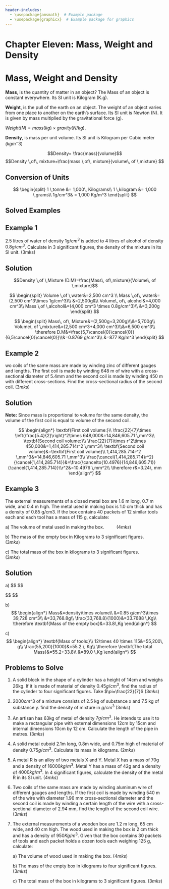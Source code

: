 ```yaml
---
header-includes:
  - \usepackage{amsmath}  # Example package
  - \usepackage{graphicx}  # Example package for graphics
---
```


# Chapter Eleven: Mass, Weight and Density

# Mass, Weight and Density {.unnumbered}

**Mass**, is the quantity of matter in an object? The Mass of an object
is constant everywhere. Its SI unit is Kilogram (K.g).

**Weight**, is the pull of the earth on an object. The weight of an
object varies from one place to another on the earth's surface. Its SI
unit is Newton (N). It is given by mass multiplied by the gravitational
force (g).

$Weight (N) = mass (kg) \times gravity (N/kg).$

**Density**, is mass per unit volume. Its SI unit is Kilogram per Cubic
meter ($kgm^-3$)

$$Density= \frac{mass}{volume}$$
$$Density \,of\, mixture=\frac{mass \,of\, mixture}{volume\, of \,mixture} $$

::: {.callout-note collapse="false"}
## Conversion of Units

$$
\begin{split}
1 \,tonne &= 1,000\, Kilograms\\
1 \,kilogram &= 1,000 \,grams\\
1g/cm^3& = 1,000 Kg/m^3
\end{split}
$$
:::

## Solved Examples

::: {.callout-note collapse="false"}
## Example 1

2.5 litres of water of density $1g/cm^3$ is added to 4 litres of alcohol
of density $0.8 g/cm^3$. Calculate in 3 significant figures, the density
of the mixture in its SI unit. \hspace{4.2 cm} (3mks)
:::

::: {.callout-caution collapse="true"}
## Solution

$$Density \,of \,Mixture (D.M)=\frac{Mass\, of\,mixture}{Volume\, of \,mixture}$$

$$
\begin{split}
Volume \,of \,water&=2,500 cm^3 \\
Mass \,of\, water&=(2,500 cm^3\times 1g/cm^3)\\
&=2,500g&\\
Volume\, of\, alcohol&=4,000 cm^3\\
Mass \,of \,alcohol&=(4,000 cm^3 \times 0.8g/cm^3)\\
&=3,200g
\end{split}
$$

$$
\begin{split}
Mass\, of\, Mixture&=(2,500g+3,200g)\\&=5,700g\\
Volume\, of \,mixture&=(2,500 cm^3+4,000 cm^3)\\&=6,500 cm^3\\
\therefore D.M&=\frac{5,7\cancel{0}\cancel{0}}{6,5\cancel{0}\cancel{0}}\\&=0.8769 g/cm^3\\
&=877 Kg/m^3
\end{split}
$$
:::

::: {.callout-note collapse="false"}
## Example 2

wo coils of the same mass are made by winding zinc of different gauges
and lengths. The first coil is made by winding 648 m of wire with a
cross-sectional diameter of 5.4mm and the second coil is made by winding
450 m with different cross-sections. Find the cross-sectional radius of
the second coil. $(3mks)$
:::

::: {.callout-caution collapse="true"}
## Solution

**Note:** Since mass is proportional to volume for the same density, the
volume of the first coil is equal to volume of the second coil.

$$
\begin{align*}
\textbf{First coil volume:}\\
\frac{22}{7}\times \left(\frac{5.4}{2}\right)^2\times 648,000&=14,846,605.71 \,mm^3\\
\textbf{Second coil volume:}\\
\frac{22}{7}\times r^2\times 450,000&=1,414,285.714r^2 \,mm^3\\
\textbf{Second coil volume}&=\textbf{First coil volume}\\
1,414,285.714r^2 \,mm^3&=14,846,605.71 \,mm^3\\
\frac{\cancel{1,414,285.714}r^2}
{\cancel{1,414,285.714}}&=\frac{\cancelto{10.4976}{14,846,605.71}}{\cancel{1,414,285.714}}\\r^2&=10.4976 \,mm^2\\
\therefore r&=3.24\, mm
\end{align*}
$$
:::

::: {.callout-note collapse="false"}
## Example 3

The external measurements of a closed metal box are 1.6 m long, 0.7 m
wide, and 0.4 m high. The metal used in making box is 1.0 cm thick and
has a density of 0.85 g/cm3. If the box contains 40 packets of 12
similar tools each and each tool has a mass of 115 g, calculate:

a\) The volume of metal used in making the box. $\hspace{1cm} (4mks)$

b\) The mass of the empty box in Kilograms to 3 significant figures.
$\hspace{1cm} (3mks)$

c\) The total mass of the box in kilograms to 3 significant figures.
$\hspace{1cm} (3mks)$
:::

::: {.callout-caution collapse="true"}
## Solution

a\) \$\$ \begin{align*}
\textbf{Volume of the Cuboid (v):} \\
v&=Length\times Width\times Height\\

\textbf{External Measurement:}\\
Length&=160 cm\\
Width&=70 cm\\
Height&=40 cm\\

\textbf{Internal Measurement:} \\
thickness&=1 cm\\
Length&=158 cm\\
\end{align*} $$

$$ \begin{align*}
Width&=68 cm\\
Height&=38 cm\\ \textbf{External volume:} \\
160\times 70\times 40&=448,000\,cm^3\\ \textbf{Internal Volume:}\\
158\times 68 \times 38&=408,272\,cm^3\\
448,000\,cm^3-408,272\,cm^3&=39,728\,cm^3\\ \therefore \textbf{Volume of the metal}&=39,728 \,cm^3
\end{align*} \$\$

b\) $$
\begin{align*}
Mass&=density\times volume\\
&=0.85 g/cm^3\times 39,728 cm^3\\ 
&=33,768.8g\\
\frac{33,768.8}{1000}&=33.7688 \,Kg\\
\therefore \textbf{Mass of the empty box}&=33.8\,Kg
\end{align*}
$$

c\) $$
\begin{align*}
\textbf{Mass of tools:}\\
12\times 40 \times 115&=55,200\, g\\
 \frac{55,200}{1000}&=55.2 \, Kg\\
\therefore \textbf{The total Mass}&=55.2+33.8\\
&=89.0 \,Kg
\end{align*}
$$
:::

::: {.callout-note collapse="false"}
## Problems to Solve

1.  A solid block in the shape of a cylinder has a height of 14cm and
    weighs 26kg. If it is made of material of density $0.45g/cm^3$, find
    the radius of the cylinder to four significant figures. Take
    $\pi=\frac{22}{7}$ \hspace{13.7 cm} $(3mks)$

2.  $2000 cm\^3$ of a mixture consists of 2.5 kg of substance x and 7.5
    kg of substance y. find the density of mixture in $g/cm^3$
    \hspace{11 cm} $(3mks)$

3.  An artisan has 63kg of metal of density $7g/cm^3$. He intends to use
    it to make a rectangular pipe with external dimensions 12cm by 15cm
    and internal dimensions 10cm by 12 cm. Calculate the length of the
    pipe in metres. \hspace{9.8 cm} $(3mks)$

4.  A solid metal cuboid 2.1m long, 0.8m wide, and 0.75m high of
    material of density $0.75g/cm^3$. Calculate its mass in kilograms.
    \hspace{8.8 cm} $(2mks)$

5.  A metal R is an alloy of two metals X and Y. Metal X has a mass of
    70g and a density of $16000kg/m^3$. Metal Y has a mass of 42g and a
    density of $4000 kg/m^3$. In 4 significant figures, calculate the
    density of the metal R in its SI unit. \hspace{6cm} $(4mks)$

6.  Two coils of the same mass are made by winding aluminum wire of
    different gauges and lengths. If the first coil is made by winding
    540 m of the wire with diameter 1.96 mm cross-sectional diameter and
    the second coil is made by winding a certain length of the wire with
    a cross-sectional diameter of 2.94 mm, find the length of the second
    coil wire. \hspace{4.3cm} $(3mks)$

7.  The external measurements of a wooden box are 1.2 m long, 65 cm
    wide, and 40 cm high. The wood used in making the box is 2 cm thick
    and has a density of $950 Kg/m^3$. Given that the box contains 30
    packets of tools and each packet holds a dozen tools each weighing
    125 g, calculate:

    a\) The volume of wood used in making the box. \hspace{6cm} $(4mks)$

    b\) The mass of the empty box in kilograms to four significant
    figures. \hspace{3cm}$(3mks)$

    c\) The total mass of the box in kilograms to 3 significant figures.
    \hspace{3.8cm}$(3mks)$
:::
